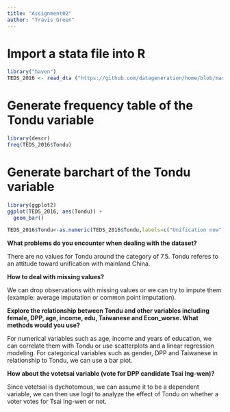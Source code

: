 ```yaml
---
title: "Assignment02"
author: "Travis Green"
---
```


# Import a stata file into R

```r
library("haven")
TEDS_2016 <- read_dta ("https://github.com/datageneration/home/blob/master/DataProgramming/data/TEDS_2016.dta?raw=true")
```

# Generate frequency table of the Tondu variable

```r
library(descr)
freq(TEDS_2016$Tondu)
```

# Generate barchart of the Tondu variable

```r
library(ggplot2)
ggplot(TEDS_2016, aes(Tondu)) + 
  geom_bar()
```

```r
TEDS_2016$Tondu<-as.numeric(TEDS_2016$Tondu,labels=c("Unification now","Status quo,unif.infuture","Statusquo,decidelater","Statusquoforever","Statusquo,indep.infuture","Independencenow","No response"))
```

**What problems do you encounter when dealing with the dataset?**

There are no values for Tondu around the category of 7.5. Tondu referes to an attitude toward unification with mainland China.

**How to deal with missing values?**

We can drop observations with missing values or we can try to impute them (example: average imputation or common point imputation).

**Explore the relationship between Tondu and other variables including female, DPP, age, income, edu, Taiwanese and Econ_worse. What methods would you use?**

For numerical variables such as age, income and years of education, we can correlate them with Tondu or use scatterplots and a linear regression modeling. For categorical variables such as gender, DPP and Taiwanese in relationship to Tondu, we can use a bar plot.

**How about the votetsai variable (vote for DPP candidate Tsai Ing-wen)?**

Since votetsai is dychotomous, we can assume it to be a dependent variable, we can then use logit to analyze the effect of Tondu on whether a voter votes for Tsai Ing-wen or not.
